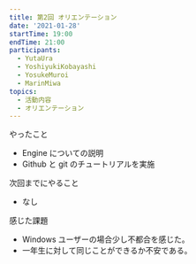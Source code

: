 ```yaml
---
title: 第2回 オリエンテーション
date: '2021-01-28'
startTime: 19:00
endTime: 21:00
participants:
  - YutaUra
  - YoshiyukiKobayashi
  - YosukeMuroi
  - MarinMiwa
topics:
  - 活動内容
  - オリエンテーション
---
```


やったこと

- Engine についての説明
- Github と git のチュートリアルを実施

次回までにやること

- なし

感じた課題

- Windows ユーザーの場合少し不都合を感じた。
- 一年生に対して同じことができるか不安である。
